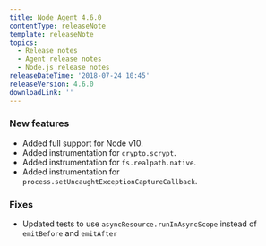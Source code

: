 ```yaml
---
title: Node Agent 4.6.0
contentType: releaseNote
template: releaseNote
topics:
  - Release notes
  - Agent release notes
  - Node.js release notes
releaseDateTime: '2018-07-24 10:45'
releaseVersion: 4.6.0
downloadLink: ''
---
```


### New features

* Added full support for Node v10.
* Added instrumentation for `crypto.scrypt`.
* Added instrumentation for `fs.realpath.native`.
* Added instrumentation for `process.setUncaughtExceptionCaptureCallback`.

### Fixes

* Updated tests to use `asyncResource.runInAsyncScope` instead of `emitBefore` and `emitAfter`
